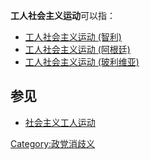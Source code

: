 '''工人社会主义运动'''可以指：

* [[工人社会主义运动_(智利)|工人社会主义运动 (智利)]]
* [[工人社会主义运动_(阿根廷)|工人社会主义运动 (阿根廷)]]
* [[工人社会主义运动_(玻利维亚)|工人社会主义运动 (玻利维亚)]]

== 参见 ==
* [[社会主义工人运动|社会主义工人运动]]

{{disambiguation|cat=八字组织机构消歧义}}

[[Category:政党消歧义|Category:政党消歧义]]